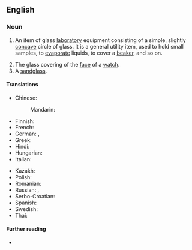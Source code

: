 ==English==

===Noun===
{{en-noun}}

# {{lb|en|chemistry}} An item of glass [[laboratory]] equipment consisting of a simple, slightly [[concave]] circle of glass. It is a general utility item, used to hold small samples, to [[evaporate]] liquids, to cover a [[beaker]], and so on.
# The glass covering of the [[face]] of a [[watch]].
# A [[sandglass]].

====Translations====
{{trans-top|laboratory equipment}}
* Chinese:
*: Mandarin: {{t-needed|cmn}}
* Finnish: {{t|fi|kellolasi}}
* French: {{t+|fr|verre de montre|m}}
* German: {{t|de|Uhrglas|n}}, {{t|de|Uhrglasschale|f}}
* Greek: {{t|el|[[ύαλος]] [[ωρολογίου]]|f}}
* Hindi: {{t-needed|hi}}
* Hungarian: {{t+|hu|óraüveg}}
* Italian: {{t-needed|it}}
{{trans-mid}}
* Kazakh: {{t-needed|kk}}
* Polish: {{t|pl|szkiełko zegarkowe|n}}
* Romanian: {{t|ro|sticlă de ceas|f}}
* Russian: {{t|ru|часово́е стекло́|n}}, {{t|ru|предме́тное стекло́|n}} {{qualifier|technically a hypernym, as it is not implied to have a particular form}}
* Serbo-Croatian: {{t|sh|satno staklo|n}}
* Spanish: {{t-needed|es}}
* Swedish: {{t-needed|sv}}
* Thai: {{t|th|กระจกนาฬิกา}}
{{trans-bottom}}

====Further reading====
* {{pedia}}